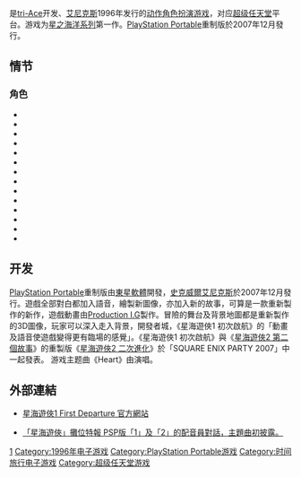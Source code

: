 {{unreferenced|time=2018-08-02T15:39:41+00:00}}

{{noteTA
| G1=Games
| G2=Square Enix
}}
{{Infobox VG
| title =星海遊俠
| image =Starocean1firstdeparture.jpg
| caption = PlayStation Portable重製版標識
| japanese =スターオーシャン
| english =Star Ocean
| genre = [[電子角色扮演遊戲|角色扮演]]
| platform = {{spml| [[超级任天堂|超级任天堂]] | [[PlayStation_Portable|PlayStation Portable]] }}
| developer = '''超级任天堂'''{{ubl|[[tri-Ace|tri-Ace]]}}'''PlayStation Portable'''{{ubl|[[東星軟體|東星軟體]]|[[Production_I.G|Production I.G]]（动画）}}
| publisher = [[艾尼克斯|艾尼克斯]]（现[[史克威尔艾尼克斯|史克威尔艾尼克斯]]）
| distributor =
| producer = 山岸功典<br >加藤涉（联合制作人）
| director =
| designer =
| writer =
| programmer =
| composer =
| artist =
| series = [[星之海洋系列|星之海洋系列]]
| engine =
| modes =
| released = '''超级任天堂'''{{Vgrelease|JP|1996年7月16日}}'''PlayStation Portable'''{{Vgrelease|JP|2007年12月27日|NA|2008年10月21日|PAL|2008年10月24日}}
}}

{{Vgname|星海遊俠|ja=スターオーシャン|cn=星之海洋|tw=星海遊俠}}是[[tri-Ace|tri-Ace]]开发、[[艾尼克斯|艾尼克斯]]1996年发行的[[动作角色扮演游戏|动作角色扮演游戏]]，对应[[超级任天堂|超级任天堂]]平台。游戏为[[星之海洋系列|星之海洋系列]]第一作。[[PlayStation_Portable|PlayStation Portable]]重制版{{vgname|星海遊俠1 初次啟航}}於2007年12月發行。

== 情节 ==

=== 角色 ===

* {{nihongo|拉蒂斯・法瑞司|ラティクス・ファーレンス || [[日本配音員|聲優]]：[[宮野真守|宮野真守]]}}
* {{nihongo|米莉・奇利特|ミリー・キリート || 聲優：[[生天目仁美|生天目仁美]]}}
* {{nihongo|東恩・瑪爾托|ドーン・マルトー || 聲優：[[伊藤健太郎_(聲優)|伊藤健太郎]]}}
* {{nihongo|羅尼契斯・J・堅尼|ロニキス・J・ケニー || 聲優：[[濱田賢二|濱田賢二]]}}
* {{nihongo|伊莉雅・施維斯特利|イリア・シルベスト || 聲優：[[小林沙苗|小林沙苗]]}}
* {{nihongo|修斯・沃連|シウス・ウォーレン || 聲優：[[東地宏樹|東地宏樹]]}}
* {{nihongo|阿修雷・班貝爾特|アシュレイ・バーンベルト || 聲優：[[若本規夫|若本規夫]]}}
* {{nihongo|菲雅・梅爾|フィア・メル || 聲優：[[豐口惠|豐口惠]]}}
* {{nihongo|悠舒亞・傑藍德|ヨシュア・ジェランド || 聲優：[[福山潤|福山潤]]}}
* {{nihongo|瑪薇爾・佛蘿森|マーヴェル・フローズン || 聲優：[[桑島法子|桑島法子]]}}
* {{nihongo|帝尼克・亞魯卡那|ティニーク・アルカナ || 聲優：[[鈴木千尋|鈴木千尋]]}}
* {{nihongo|貝爾希|ペリシー || 聲優：[[田村由香里|田村由香里]]}}
* {{nihongo|艾麗絲|エリス || 聲優：[[植田佳奈|植田佳奈]]}}
* {{nihongo|薇爾琪・碧雅德|ウェルチ・ビンヤード || 聲優：[[半場友惠|半場友惠]]}}

== 开发 ==

[[PlayStation_Portable|PlayStation Portable]]重制版{{vgnameq-nbl|星海遊俠1 初次啟航|ja=スターオーシャン1 First Departure|en=Star Ocean: The First Departure}}由[[東星軟體|東星軟體]]開發，[[史克威爾艾尼克斯|史克威爾艾尼克斯]]於2007年12月發行。遊戲全部對白都加入語音，繪製新圖像，亦加入新的故事，可算是一款重新製作的新作，遊戲動畫由[[Production_I.G|Production I.G]]製作。冒險的舞台及背景地圖都是重新製作的3D圖像，玩家可以深入走入背景，開發者城，《星海遊俠1 初次啟航》的「動畫及語音使遊戲變得更有臨場的感覺」。《星海遊俠1 初次啟航》與《[[星海遊俠2_第二個故事|星海遊俠2 第二個故事]]》的重製版《[[星海遊俠2_二次進化|星海遊俠2 二次進化]]》於「SQUARE ENIX PARTY 2007」中一起發表。
游戏主题曲《Heart》由{{lang|ja|あすなろ}}演唱。


== 外部連結 ==

* {{ja}}[http://www.eternalsphere.com/so1/index.html 星海遊俠1 First Departure 官方網站] {{Wayback|url=http://www.eternalsphere.com/so1/index.html |date=20201030135706 }}
* {{ja}}[https://web.archive.org/web/20071012004846/http://watch.impress.co.jp/game/docs/20070512/star.htm 「星海遊俠」攤位特報 PSP版「1」及「2」的配音員對話，主題曲初披露。]

{{星海遊俠系列}}
{{Production I.G}}

{{DEFAULTSORT:Star Ocean}}
[[Category:星海遊俠系列電子遊戲|1]]
[[Category:1996年电子游戏|Category:1996年电子游戏]]
[[Category:PlayStation_Portable游戏|Category:PlayStation Portable游戏]]
[[Category:时间旅行电子游戏|Category:时间旅行电子游戏]]
[[Category:超级任天堂游戏|Category:超级任天堂游戏]]